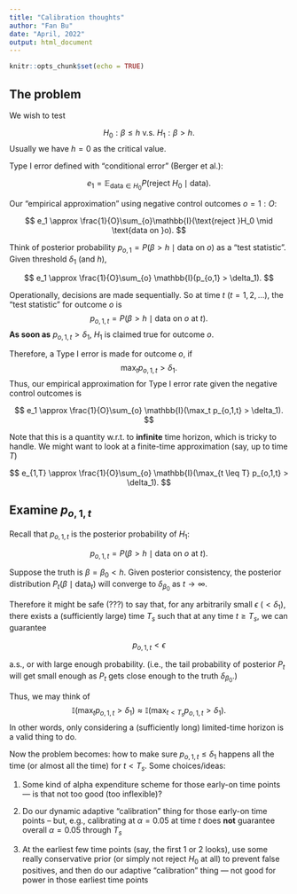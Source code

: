 ```yaml
---
title: "Calibration thoughts"
author: "Fan Bu"
date: "April, 2022"
output: html_document
---
```


```r
knitr::opts_chunk$set(echo = TRUE)
```

## The problem

We wish to test

$$
H_0: \beta \leq h \text{ v.s. } H_1: \beta > h.
$$
Usually we have $h=0$ as the critical value. 

Type I error defined with "conditional error" (Berger et al.):

$$
e_1 = \mathbb{E}_{\text{data} \in H_0} P(\text{reject }H_0 \mid \text{data}).
$$


Our "empirical approximation" using negative control outcomes $o=1:O$:

$$
e_1 \approx \frac{1}{O}\sum_{o}\mathbb{I}(\text{reject }H_0 \mid \text{data on }o).
$$

Think of posterior probability $p_{o,1} = P(\beta > h \mid \text{data on }o)$ as a "test statistic". Given threshold $\delta_1$ (and $h$),

$$
e_1 \approx \frac{1}{O}\sum_{o} \mathbb{I}(p_{o,1} > \delta_1).
$$


Operationally, decisions are made sequentially. So at time $t$ ($t=1,2,\ldots$), the "test statistic" for outcome $o$ is
$$
p_{o,1,t} = P(\beta > h \mid \text{data on }o \text{ at } t).
$$
**As soon as** $p_{o,1,t} > \delta_1$, $H_1$ is claimed true for outcome $o$. 

Therefore, a Type I error is made for outcome $o$, if
$$
\max_t p_{o,1,t} > \delta_1.
$$
Thus, our empirical approximation for Type I error rate given the negative control outcomes is

$$
e_1 \approx \frac{1}{O}\sum_{o} \mathbb{I}(\max_t p_{o,1,t} > \delta_1).
$$

Note that this is a quantity w.r.t. to **infinite** time horizon, which is tricky to handle. We might want to look at a finite-time approximation (say, up to time $T$)

$$
e_{1,T} \approx \frac{1}{O}\sum_{o} \mathbb{I}(\max_{t \leq T} p_{o,1,t} > \delta_1).
$$

## Examine $p_{o,1,t}$

Recall that $p_{o,1,t}$ is the posterior probability of $H_1$:

$$
p_{o,1,t} = P(\beta > h \mid \text{data on }o \text{ at } t).
$$

Suppose the truth is $\beta = \beta_0 < h$. Given posterior consistency, the posterior distribution $P_t(\beta \mid \text{data}_t)$ will converge to $\delta_{\beta_0}$ as $t \rightarrow \infty$. 

Therefore it might be safe (???) to say that, for any arbitrarily small $\epsilon$ ($< \delta_1$), there exists a (sufficiently large) time $T_s$ such that at any time $t \geq T_s$, we can guarantee

$$
p_{o,1,t} < \epsilon
$$

a.s., or with large enough probability. (i.e., the tail probability of posterior $P_t$ will get small enough as $P_t$ gets close enough to the truth $\delta_{\beta_0}$.)

Thus, we may think of 
$$
\mathbb{I}(\max_t p_{o,1,t} > \delta_1) \approx \mathbb{I}(\max_{t < T_s} p_{o,1,t} > \delta_1).
$$
In other words, only considering a (sufficiently long) limited-time horizon is a valid thing to do.

Now the problem becomes: how to make sure $p_{o,1,t} \leq \delta_1$ happens all the time (or almost all the time) for $t < T_s$. Some choices/ideas:

1. Some kind of alpha expenditure scheme for those early-on time points --- is that not too good (too inflexible)?

2. Do our dynamic adaptive "calibration" thing for those early-on time points -- but, e.g., calibrating at $\alpha = 0.05$ at time $t$ does **not** guarantee overall $\alpha = 0.05$ through $T_s$

3. At the earliest few time points (say, the first 1 or 2 looks), use some really conservative prior (or simply not reject $H_0$ at all) to prevent false positives, and then do our adaptive "calibration" thing --- not good for power in those earliest time points

<!-- ------------------- -->

<!-- Some ideas so far: -->

<!-- 1. Don't worry about it and just pick some $h$ and $\delta_1$ we like -->

<!-- 2. Worry about $e_{1,T}$ (finite-time error) only for now -->

<!-- 3. Come up with an asymptotic alpha expending function for $e_{1,T}$ (w.r.t. "random test statistic" $p_{o,1,t}$?) -->

<!-- 4. Marginalize over uncertain systematic errors and thresholds ($h$ and $\delta_1$???), with smart prior choices to avoid early errors -->
